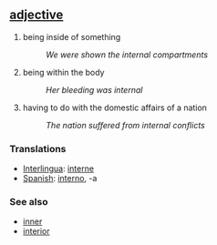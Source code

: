 == [[adjective]] ==
# being inside of something
#:''We were shown the internal compartments''
# being within the body
#:''Her bleeding was internal''
# having to do with the domestic affairs of a nation
#:''The nation suffered from internal conflicts''

=== Translations ===
*[[Interlingua]]: [[interne]]
*[[Spanish]]: [[interno]], -a

=== See also ===
*[[inner]]
*[[interior]]